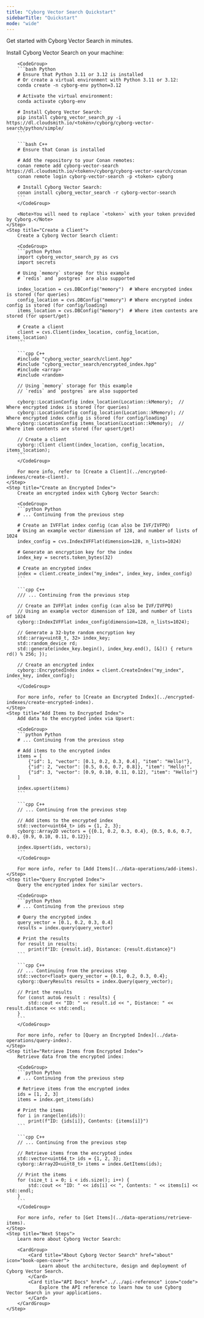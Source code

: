```yaml
---
title: "Cyborg Vector Search Quickstart"
sidebarTitle: "Quickstart"
mode: "wide"
---
```


Get started with Cyborg Vector Search in minutes.

<Steps>
    <Step title="Install Cyborg Vector Search">
        Install Cyborg Vector Search on your machine:

        <CodeGroup>
        ```bash Python
        # Ensure that Python 3.11 or 3.12 is installed
        # Or create a virtual environment with Python 3.11 or 3.12:
        conda create -n cyborg-env python=3.12

        # Activate the virtual environment:
        conda activate cyborg-env

        # Install Cyborg Vector Search:
        pip install cyborg_vector_search_py -i https://dl.cloudsmith.io/<token>/cyborg/cyborg-vector-search/python/simple/
        ```

        ```bash C++
        # Ensure that Conan is installed

        # Add the repository to your Conan remotes:
        conan remote add cyborg-vector-search https://dl.cloudsmith.io/<token>/cyborg/cyborg-vector-search/conan
        conan remote login cyborg-vector-search -p <token> cyborg

        # Install Cyborg Vector Search:
        conan install cyborg_vector_search -r cyborg-vector-search
        ```
        </CodeGroup>

        <Note>You will need to replace `<token>` with your token provided by Cyborg.</Note>
    </Step>
    <Step title="Create a Client">
        Create a Cyborg Vector Search client:

        <CodeGroup>
        ```python Python
        import cyborg_vector_search_py as cvs
        import secrets

        # Using `memory` storage for this example
        # `redis` and `postgres` are also supported
        
        index_location = cvs.DBConfig("memory")  # Where encrypted index is stored (for queries)
        config_location = cvs.DBConfig("memory") # Where encrypted index config is stored (for config/loading)
        items_location = cvs.DBConfig("memory")  # Where item contents are stored (for upsert/get)

        # Create a client
        client = cvs.Client(index_location, config_location, items_location)
        ```

        ```cpp C++
        #include "cyborg_vector_search/client.hpp"
        #include "cyborg_vector_search/encrypted_index.hpp"
        #include <array>
        #include <random>

        // Using `memory` storage for this example
        // `redis` and `postgres` are also supported

        cyborg::LocationConfig index_location(Location::kMemory);  // Where encrypted index is stored (for queries)
        cyborg::LocationConfig config_location(Location::kMemory); // Where encrypted index config is stored (for config/loading)
        cyborg::LocationConfig items_location(Location::kMemory);  // Where item contents are stored (for upsert/get)

        // Create a client
        cyborg::Client client(index_location, config_location, items_location);
        ```
        </CodeGroup>

        For more info, refer to [Create a Client](../encrypted-indexes/create-client).
    </Step>
    <Step title="Create an Encrypted Index">
        Create an encrypted index with Cyborg Vector Search:

        <CodeGroup>
        ```python Python
        # ... Continuing from the previous step
        
        # Create an IVFFlat index config (can also be IVF/IVFPQ)
        # Using an example vector dimension of 128, and number of lists of 1024
        index_config = cvs.IndexIVFFlat(dimension=128, n_lists=1024)

        # Generate an encryption key for the index
        index_key = secrets.token_bytes(32)

        # Create an encrypted index
        index = client.create_index("my_index", index_key, index_config)
        ```

        ```cpp C++
        /// ... Continuing from the previous step

        // Create an IVFFlat index config (can also be IVF/IVFPQ)
        // Using an example vector dimension of 128, and number of lists of 1024
        cyborg::IndexIVFFlat index_config(dimension=128, n_lists=1024);

        // Generate a 32-byte random encryption key
        std::array<uint8_t, 32> index_key;
        std::random_device rd;
        std::generate(index_key.begin(), index_key.end(), [&]() { return rd() % 256; });

        // Create an encrypted index
        cyborg::EncryptedIndex index = client.CreateIndex("my_index", index_key, index_config);
        ```
        </CodeGroup>

        For more info, refer to [Create an Encrypted Index](../encrypted-indexes/create-encrypted-index).
    </Step>
    <Step title="Add Items to Encrypted Index">
        Add data to the encrypted index via Upsert:

        <CodeGroup>
        ```python Python
        # ... Continuing from the previous step

        # Add items to the encrypted index
        items = [
            {"id": 1, "vector": [0.1, 0.2, 0.3, 0.4], "item": "Hello!"},
            {"id": 2, "vector": [0.5, 0.6, 0.7, 0.8]}, "item": "Hello!",
            {"id": 3, "vector": [0.9, 0.10, 0.11, 0.12], "item": "Hello!"}
        ]

        index.upsert(items)
        ```

        ```cpp C++
        // ... Continuing from the previous step

        // Add items to the encrypted index
        std::vector<uint64_t> ids = {1, 2, 3};
        cyborg::Array2D vectors = {{0.1, 0.2, 0.3, 0.4}, {0.5, 0.6, 0.7, 0.8}, {0.9, 0.10, 0.11, 0.12}};

        index.Upsert(ids, vectors);
        ```
        </CodeGroup>

        For more info, refer to [Add Items](../data-operations/add-items).
    </Step>
    <Step title="Query Encrypted Index">
        Query the encrypted index for similar vectors.

        <CodeGroup>
        ```python Python
        # ... Continuing from the previous step

        # Query the encrypted index
        query_vector = [0.1, 0.2, 0.3, 0.4]
        results = index.query(query_vector)

        # Print the results
        for result in results:
            print(f"ID: {result.id}, Distance: {result.distance}")
        ```

        ```cpp C++
        // ... Continuing from the previous step
        std::vector<float> query_vector = {0.1, 0.2, 0.3, 0.4};
        cyborg::QueryResults results = index.Query(query_vector);

        // Print the results
        for (const auto& result : results) {
            std::cout << "ID: " << result.id << ", Distance: " << result.distance << std::endl;
        }
        ```
        </CodeGroup>

        For more info, refer to [Query an Encrypted Index](../data-operations/query-index).
    </Step>
    <Step title="Retrieve Items from Encrypted Index">
        Retrieve data from the encrypted index:

        <CodeGroup>
        ```python Python
        # ... Continuing from the previous step

        # Retrieve items from the encrypted index
        ids = [1, 2, 3]
        items = index.get_items(ids)

        # Print the items
        for i in range(len(ids)):
            print(f"ID: {ids[i]}, Contents: {items[i]}")
        ```

        ```cpp C++
        // ... Continuing from the previous step

        // Retrieve items from the encrypted index
        std::vector<uint64_t> ids = {1, 2, 3};
        cyborg::Array2D<uint8_t> items = index.GetItems(ids);

        // Print the items
        for (size_t i = 0; i < ids.size(); i++) {
            std::cout << "ID: " << ids[i] << ", Contents: " << items[i] << std::endl;
        }
        ```
        </CodeGroup>

        For more info, refer to [Get Items](../data-operations/retrieve-items).
    </Step>
    <Step title="Next Steps">
        Learn more about Cyborg Vector Search:

        <CardGroup>
            <Card title="About Cyborg Vector Search" href="about" icon="book-open-cover">
                Learn about the architecture, design and deployment of Cyborg Vector Search.
            </Card>
            <Card title="API Docs" href="../../api-reference" icon="code">
                Explore the API reference to learn how to use Cyborg Vector Search in your applications.
            </Card>
        </CardGroup>
    </Step>
</Steps>
